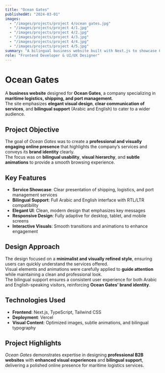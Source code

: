```yaml
---
title: "Ocean Gates"
publishedAt: "2024-03-01"
images:
  - "/images/projects/project 4/ocean gates.jpg"
  - "/images/projects/project 4/1.jpg"
  - "/images/projects/project 4/2.jpg"
  - "/images/projects/project 4/3.jpg"
  - "/images/projects/project 4/4.jpg"
  - "/images/projects/project 4/5.jpg"
summary: "A bilingual business website built with Next.js to showcase Ocean Gates' maritime logistics services with an elegant and visually engaging design."
role: "Frontend Developer & UI/UX Designer"
---
```


# Ocean Gates

A **business website** designed for **Ocean Gates**, a company specializing in **maritime logistics, shipping, and port management**.  
The site emphasizes **elegant visual design**, **clear communication of services**, and **bilingual support** (Arabic and English) to cater to a wider audience.

## Project Objective

The goal of *Ocean Gates* was to create a **professional and visually engaging online presence** that highlights the company’s services and conveys its **brand identity** clearly.  
The focus was on **bilingual usability**, **visual hierarchy**, and **subtle animations** to provide a smooth browsing experience.

## Key Features

- **Service Showcase**: Clear presentation of shipping, logistics, and port management services  
- **Bilingual Support**: Full Arabic and English interface with RTL/LTR compatibility  
- **Elegant UI**: Clean, modern design that emphasizes key messages  
- **Responsive Design**: Fully adaptive for desktop, tablet, and mobile screens  
- **Interactive Visuals**: Smooth transitions and animations to enhance engagement  

## Design Approach

The design focused on a **minimalist and visually refined style**, ensuring users can quickly understand the services offered.  
Visual elements and animations were carefully applied to **guide attention** while maintaining a clean and professional look.  
The bilingual support ensures a consistent user experience for both Arabic and English-speaking visitors, reinforcing **Ocean Gates’ brand identity**.

## Technologies Used

- **Frontend**: Next.js, TypeScript, Tailwind CSS  
- **Deployment**: Vercel  
- **Visual Content**: Optimized images, subtle animations, and bilingual typography  

## Project Highlights

*Ocean Gates* demonstrates expertise in designing **professional B2B websites** with **enhanced visual experiences** and **bilingual support**, delivering a polished online presence for maritime logistics services.
